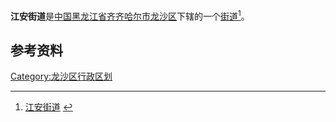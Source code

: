 {{中国乡级行政区
| 行政区全称 = 江安街道
| 上级行政区 = [[黑龙江省|黑龙江省]][[齐齐哈尔市|齐齐哈尔市]][[龙沙区|龙沙区]]
| 行政区类别 = [[街道|街道]]
| LowerDivisions = 6个社区
| 行政区划代码 = 230202003
| 总面积 = 11.4平方公里
| 户籍人口 = 78214人
| 常住人口 = 
| 行政区划 = 
| 官方网站 =
| 邮政编码 =161000
| 毗邻行政区 =
}}

'''江安街道'''是[[中国|中国]][[黑龙江省|黑龙江省]][[齐齐哈尔市|齐齐哈尔市]][[龙沙区|龙沙区]]下辖的一个[[街道|街道]]<ref>[http://www.chinaquhua.cn/heilongjiang/ 江安街道] {{webarchive|url=https://web.archive.org/web/20110822123644/http://www.chinaquhua.cn/heilongjiang/ |date=2011-08-22 }}</ref>。

==参考资料==
{{reflist}}

{{齐齐哈尔市龙沙区行政区划}}

[[Category:龙沙区行政区划|Category:龙沙区行政区划]]